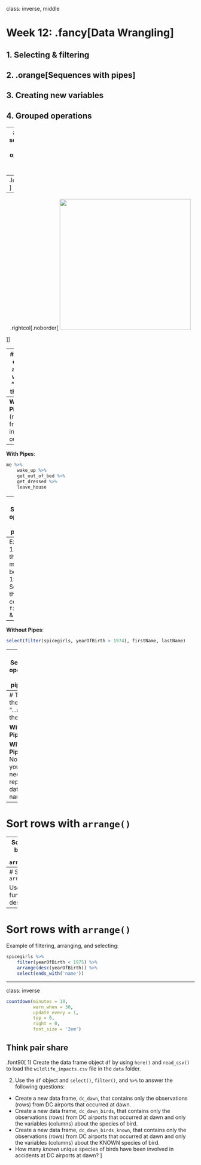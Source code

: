 
class: inverse, middle

# Week 12: .fancy[Data Wrangling]

## 1. Selecting & filtering
## 2. .orange[Sequences with pipes]
## 3. Creating new variables
## 4. Grouped operations

---
# Create sequences of operations with "pipes"

--
.leftcol[
<br>
<center>
<img src="images/magrittePipe.jpg" width="400">
</center>
[The Treachery of Images](https://en.wikipedia.org/wiki/The_Treachery_of_Images), René Magritte
]
--
<center>
.rightcol[.noborder[
<img src="images/magrittr.png" width="350">
</center>
]]

---
# Think of `%>%` as the words "...and then..."

--
**Without Pipes** (read from inside-out):
```r
leave_house(get_dressed(get_out_of_bed(wake_up(me))))
```

--
**With Pipes**:
```r
me %>%
    wake_up %>%
    get_out_of_bed %>%
    get_dressed %>%
    leave_house
```

---
# Sequence operations with pipes: `%>%`

--
&zwj;Example:
1. Filter the band members born after 1974
2. Select only the columns `firstName` & `lastName`


--
**Without Pipes**:
```r
select(filter(spicegirls, yearOfBirth > 1974), firstName, lastName)
```

---
# Sequence operations with pipes: `%>%`

&zwj;Example:
1. Filter the band members born after 1974
2. Select only the columns `firstName` & `lastName`


**With Pipes**:
```r
spicegirls %>%
    filter(yearOfBirth > 1974) %>%
    select(firstName, lastName)
```

---
# Think of the words "...and then..."

**Without Pipes**:
```r
select(filter(spicegirls, yearOfBirth > 1974), firstName, lastName)
```

**With Pipes**: Note that you don't need to repeat the dataframe name
```r
spicegirls %>%
    filter(yearOfBirth > 1974) %>%
    select(firstName, lastName)
```

---
# Sort rows with `arrange()`

--
Sort the data frame by year of birth:
```r
spicegirls %>%
    arrange(yearOfBirth)
```

---
# Sort rows with `arrange()`

Use the `desc()` function to sort in descending order:
```r
spicegirls %>%
    arrange(desc(yearOfBirth))
```

---
# Sort rows with `arrange()`

Example of filtering, arranging, and selecting:

```r
spicegirls %>%
    filter(yearOfBirth < 1975) %>%
    arrange(desc(yearOfBirth)) %>%
    select(ends_with('name'))
```

---
class: inverse

```r
countdown(minutes = 10,
          warn_when = 30,
          update_every = 1,
          top = 0,
          right = 0,
          font_size = '2em')
```

## Think pair share

.font90[
1) Create the data frame object `df` by using `here()` and `read_csv()` to load the `wildlife_impacts.csv` file in the `data` folder.

2) Use the `df` object and `select()`, `filter()`, and `%>%` to answer the following questions:

- Create a new data frame, `dc_dawn`, that contains only the observations (rows) from DC airports that occurred at dawn.
- Create a new data frame, `dc_dawn_birds`, that contains only the observations (rows) from DC airports that occurred at dawn and only the variables (columns) about the species of bird.
- Create a new data frame, `dc_dawn_birds_known`, that contains only the observations (rows) from DC airports that occurred at dawn and only the variables (columns) about the KNOWN species of bird.
- How many _known_ unique species of birds have been involved in accidents at DC airports at dawn?
]
